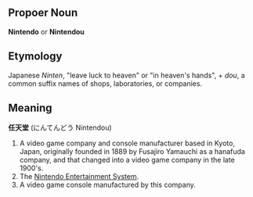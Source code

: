==Propoer Noun==
'''Nintendo''' or '''Nintendou'''

==Etymology==

Japanese ''Ninten'', "leave luck to heaven" or "in heaven's hands", + ''dou'', a common suffix names of shops, laboratories, or companies.

==Meaning==

'''任天堂''' (にんてんどう Nintendou)

#A video game company and console manufacturer based in Kyoto, Japan, originally founded in 1889 by Fusajiro Yamauchi as a hanafuda company, and that changed into a video game company in the late 1900's.
#The [[Nintendo Entertainment System]].
#A video game console manufactured by this company.